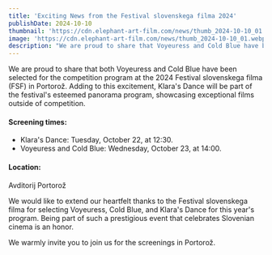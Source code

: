 ```yaml
---
title: 'Exciting News from the Festival slovenskega filma 2024'
publishDate: 2024-10-10
thumbnail: 'https://cdn.elephant-art-film.com/news/thumb_2024-10-10_01.webp'
image: 'https://cdn.elephant-art-film.com/news/thumb_2024-10-10_01.webp'
description: "We are proud to share that Voyeuress and Cold Blue have been selected to the competition programme and that Klara's Dance has been selected to panorama programme at the FSF 2024."
---
```


We are proud to share that both Voyeuress and Cold Blue have been selected for the competition program at the 2024 Festival slovenskega filma (FSF) in Portorož. Adding to this excitement, Klara's Dance will be part of the festival's esteemed panorama program, showcasing exceptional films outside of competition.

#### Screening times:
- Klara's Dance: Tuesday, October 22, at 12:30.
- Voyeuress and Cold Blue: Wednesday, October 23, at 14:00.

#### Location:
Avditorij Portorož

We would like to extend our heartfelt thanks to the Festival slovenskega filma for selecting Voyeuress, Cold Blue, and Klara's Dance for this year's program. Being part of such a prestigious event that celebrates Slovenian cinema is an honor.

We warmly invite you to join us for the screenings in Portorož.
